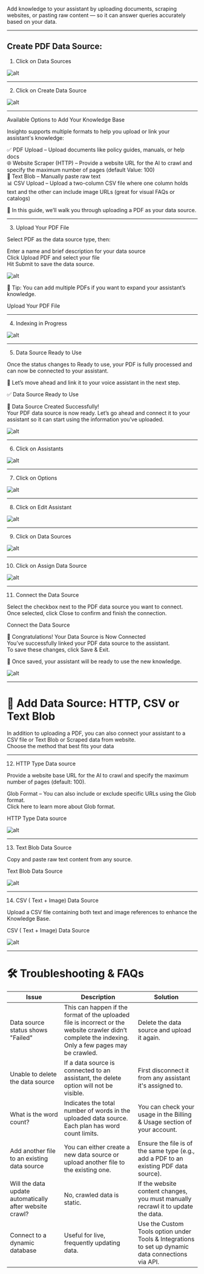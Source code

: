 
Add knowledge to your assistant by uploading documents, scraping websites, or pasting raw content — so it can answer queries accurately based on your data.

---
## Create PDF Data Source:

   1. Click on Data Sources

![alt](images/data/1.png)

---

   2. Click on Create Data Source

![alt](images/data/2.png)

---

   Available Options to Add Your Knowledge Base

Insighto supports multiple formats to help you upload or link your assistant's knowledge:

✅ PDF Upload – Upload documents like policy guides, manuals, or help docs  
🌐 Website Scraper (HTTP) – Provide a website URL for the AI to crawl and specify the maximum number of pages (default Value: 100)  
📝 Text Blob – Manually paste raw text  
📊 CSV Upload – Upload a two-column CSV file where one column holds text and the other can include image URLs (great for visual FAQs or catalogs)

📌 In this guide, we’ll walk you through uploading a PDF as your data source.

---

   3.  Upload Your PDF File

Select PDF as the data source type, then:

Enter a name and brief description for your data source  
Click Upload PDF and select your file  
Hit Submit to save the data source.

![alt](images/data/3.png)

📎 Tip: You can add multiple PDFs if you want to expand your assistant’s knowledge.

Upload Your PDF File

---

   4. Indexing in Progress 

![alt](images/data/4.png)

---

   5. Data Source Ready to Use

Once the status changes to Ready to use, your PDF is fully processed and can now be connected to your assistant.

🚀 Let’s move ahead and link it to your voice assistant in the next step.

✅ Data Source Ready to Use

🎉 Data Source Created Successfully!  
Your PDF data source is now ready. Let’s go ahead and connect it to your assistant so it can start using the information you’ve uploaded.

![alt](images/data/5.png)

---

   6. Click on Assistants

![alt](images/data/6.png)

---

   7. Click on Options

![alt](images/data/7.png)

---

   8. Click on Edit Assistant

![alt](images/data/8.png)

---

   9. Click on Data Sources

![alt](images/data/9.png)

---

   10. Click on Assign Data Source

![alt](images/data/10.png)

---

   11. Connect the Data Source

Select the checkbox next to the PDF data source you want to connect.  
Once selected, click Close to confirm and finish the connection.

Connect the Data Source

🎉 Congratulations! Your Data Source is Now Connected  
You’ve successfully linked your PDF data source to the assistant.  
To save these changes, click Save & Exit.

🔗 Once saved, your assistant will be ready to use the new knowledge.

![alt](images/data/11.png)

---

# 📂 Add Data Source: HTTP, CSV or Text Blob  
 

In addition to uploading a PDF, you can also connect your assistant to a CSV file or Text Blob or Scraped data from website.  
Choose the method that best fits your data

---

   12. HTTP Type Data source

Provide a website base URL for the AI to crawl and specify the maximum number of pages (default: 100).

Glob Format – You can also include or exclude specific URLs using the Glob format.  
Click here to learn more about Glob format.

HTTP Type Data source

![alt](images/data/12.png)

---

   13. Text Blob Data Source

Copy and paste raw text content from any source.

Text Blob Data Source

![alt](images/data/13.png)

---

   14. CSV ( Text + Image) Data Source

Upload a CSV file containing both text and image references to enhance the Knowledge Base.

CSV ( Text + Image) Data Source

![alt](images/data/14.png)

---

# 🛠️ Troubleshooting & FAQs

| Issue                                                   | Description                                                                                                                                                | Solution                                                                                                            |
|----------------------------------------------------------|------------------------------------------------------------------------------------------------------------------------------------------------------------|---------------------------------------------------------------------------------------------------------------------|
| Data source status shows "Failed"                        | This can happen if the format of the uploaded file is incorrect or the website crawler didn’t complete the indexing. Only a few pages may be crawled.     | Delete the data source and upload it again.                                                                        |
| Unable to delete the data source                         | If a data source is connected to an assistant, the delete option will not be visible.                                                                      | First disconnect it from any assistant it's assigned to.                                                           |
| What is the word count?                                  | Indicates the total number of words in the uploaded data source. Each plan has word count limits.                                                         | You can check your usage in the Billing & Usage section of your account.                                           |
| Add another file to an existing data source              | You can either create a new data source or upload another file to the existing one.                                                                        | Ensure the file is of the same type (e.g., add a PDF to an existing PDF data source).                              |
| Will the data update automatically after website crawl?  | No, crawled data is static.                                                                                                                                | If the website content changes, you must manually recrawl it to update the data.                                   |
| Connect to a dynamic database                            | Useful for live, frequently updating data.                                                                                                                 | Use the Custom Tools option under Tools & Integrations to set up dynamic data connections via API.                |

